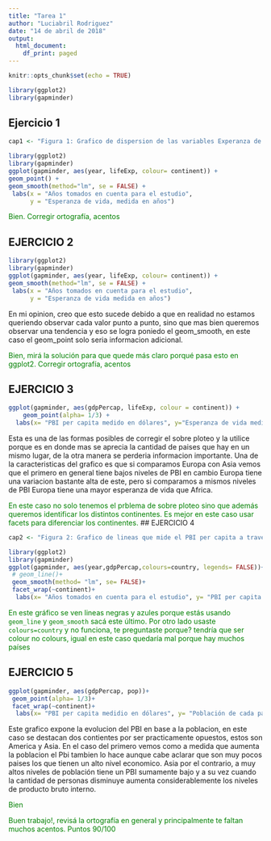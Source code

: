 ```yaml
---
title: "Tarea 1"
author: "Luciabril Rodriguez"
date: "14 de abril de 2018"
output:
  html_document:
    df_print: paged
---
```


```r
knitr::opts_chunk$set(echo = TRUE)
```
```r
library(ggplot2)
library(gapminder)
```
## Ejercicio 1
```r
cap1 <- "Figura 1: Grafico de dispersion de las variables Experanza de vida vs Años, en donde se intenta explicar la evolucion de la primera variable en funcion de la segunda para cada continente. Claramente se observa como a medida que avanzan los años, tambien aumenta la experanza de vida repitiendose en cada uno de los continentes, aunque cabe destacar que la forma en que lo hacen es diferente para cada uno de ellos, es decir aumentan los años de esperanza de vida en cantidades diferentes ."
```


```r
library(ggplot2)
library(gapminder)
ggplot(gapminder, aes(year, lifeExp, colour= continent)) +
geom_point() +
geom_smooth(method="lm", se = FALSE) +
 labs(x = "Años tomados en cuenta para el estudio", 
      y = "Esperanza de vida, medida en años")

```
<span style="color:green">
Bien. Corregir ortografía, acentos
</span>

## EJERCICIO 2

```r
library(ggplot2)
library(gapminder)
ggplot(gapminder, aes(year, lifeExp, colour= continent)) +
geom_smooth(method="lm", se = FALSE) +
 labs(x = "Años tomados en cuenta para el estudio", 
      y = "Esperanza de vida medida en años")

```


En mi opinion, creo que esto sucede debido a que en realidad no estamos queriendo observar cada valor punto a punto, sino que mas bien queremos observar una tendencia y eso se logra poniedo el geom_smooth, en este caso el geom_point solo seria informacion adicional.

<span style="color:green">
Bien, mirá la solución para que quede más claro porqué pasa esto en ggplot2. Corregir ortografía, acentos
</span>

## EJERCICIO 3

```r
ggplot(gapminder, aes(gdpPercap, lifeExp, colour = continent)) +
    geom_point(alpha= 1/3) +
  labs(x= "PBI per capita medido en dólares", y="Esperanza de vida medida en años")
```



Esta es una de las formas posibles de corregir el sobre ploteo y la utilice porque es en donde mas se aprecia la cantidad de paises que hay en un mismo lugar, de la otra manera se perderia informacion importante. 
Una de la caracteristicas del grafico es que si comparamos Europa con Asia vemos que el primero en general tiene bajos niveles de PBI en cambio Europa tiene una variacion bastante alta de este, pero si comparamos a mismos niveles de PBI Europa tiene una mayor esperanza de vida que Africa.

<span style="color:green">
En este caso no solo tenemos el prblema de sobre ploteo sino que además queremos identificar los distintos continentes. Es mejor en este caso usar facets para diferenciar los continentes.
</span>
## EJERCICIO 4
```r
cap2 <- "Figura 2: Grafico de lineas que mide el PBI per capita a traves del tiempo separado por continentes. En el mismo se puede observar una serie de tiempo en base al PBI para cada uno de los paises estudiados.Queda claramente expuesto como con el correr de los años la gran mayoria de los paises o mantienen su Pbi o lo aumentan, salvo en el caso de Asia, donde hay un solo pais que ha tenido un descenso sustancial del mismo.  "
```
```r
library(ggplot2)
library(gapminder)
ggplot(gapminder, aes(year,gdpPercap,colours=country, legends= FALSE))+
 # geom_line()+
 geom_smooth(method= "lm", se= FALSE)+
 facet_wrap(~continent)+
  labs(x= "Años tomados en cuenta para el estudio", y= "PBI per capita medido en dólares")
```
<span style="color:green">
En este gráfico se ven lineas negras y azules porque estás usando `geom_line` y `geom_smooth` sacá este último. Por otro lado usaste `colours=country` y no funciona, te preguntaste porque?
tendría que ser colour no colours, igual en este caso quedaría mal porque hay muchos países
</span>

## EJERCICIO 5
```r
ggplot(gapminder, aes(gdpPercap, pop))+
 geom_point(alpha= 1/3)+
 facet_wrap(~continent)+
  labs(x= "PBI per capita medidio en dólares", y= "Población de cada pais")
```

Este grafico expone la evolucion del PBI en base a la poblacion, en este caso se destacan dos contientes por ser practicamente opuestos, estos son America y Asia.
En el caso del primero vemos como a medida que aumenta la poblacion el Pbi tambien lo hace aunque cabe aclarar que son muy pocos paises los que tienen un alto nivel economico.
Asia por el contrario, a muy altos niveles de población tiene un PBI sumamente bajo y a su vez cuando la cantidad de personas disminuye aumenta considerablemente los niveles de producto bruto interno.

<span style="color:green">
Bien
</span>


<span style="color:green">
Buen trabajo!, revisá la ortografía en general y principalmente te faltan muchos acentos. Puntos 90/100
</span>